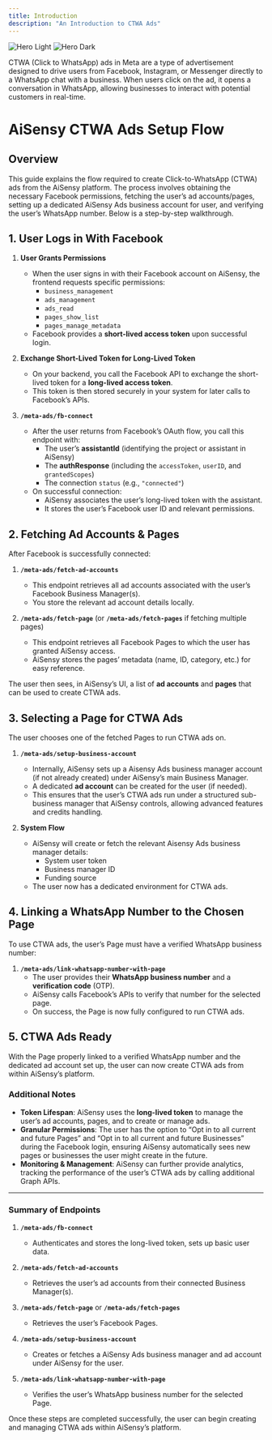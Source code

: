```yaml
---
title: Introduction
description: "An Introduction to CTWA Ads"
---
```


<img
  className="block dark:hidden"
  src="/images/hero-light.png"
  alt="Hero Light"
/>
<img
  className="hidden dark:block"
  src="/images/hero-dark.png"
  alt="Hero Dark"
/>

CTWA (Click to WhatsApp) ads in Meta are a type of advertisement designed to drive users from Facebook, Instagram, or Messenger directly to a WhatsApp chat with a business. When users click on the ad, it opens a conversation in WhatsApp, allowing businesses to interact with potential customers in real-time.

# AiSensy CTWA Ads Setup Flow

## Overview

This guide explains the flow required to create Click-to-WhatsApp (CTWA) ads from the AiSensy platform. The process involves obtaining the necessary Facebook permissions, fetching the user’s ad accounts/pages, setting up a dedicated AiSensy Ads business account for user, and verifying the user’s WhatsApp number. Below is a step-by-step walkthrough.

## 1. User Logs in With Facebook

1. **User Grants Permissions**

   - When the user signs in with their Facebook account on AiSensy, the frontend requests specific permissions:
     - `business_management`
     - `ads_management`
     - `ads_read`
     - `pages_show_list`
     - `pages_manage_metadata`
   - Facebook provides a **short-lived access token** upon successful login.

2. **Exchange Short-Lived Token for Long-Lived Token**

   - On your backend, you call the Facebook API to exchange the short-lived token for a **long-lived access token**.
   - This token is then stored securely in your system for later calls to Facebook’s APIs.

3. **`/meta-ads/fb-connect`**
   - After the user returns from Facebook’s OAuth flow, you call this endpoint with:
     - The user’s **assistantId** (identifying the project or assistant in AiSensy)
     - The **authResponse** (including the `accessToken`, `userID`, and `grantedScopes`)
     - The connection `status` (e.g., `"connected"`)
   - On successful connection:
     - AiSensy associates the user’s long-lived token with the assistant.
     - It stores the user’s Facebook user ID and relevant permissions.

## 2. Fetching Ad Accounts & Pages

After Facebook is successfully connected:

1. **`/meta-ads/fetch-ad-accounts`**

   - This endpoint retrieves all ad accounts associated with the user’s Facebook Business Manager(s).
   - You store the relevant ad account details locally.

2. **`/meta-ads/fetch-page`** (or **`/meta-ads/fetch-pages`** if fetching multiple pages)
   - This endpoint retrieves all Facebook Pages to which the user has granted AiSensy access.
   - AiSensy stores the pages’ metadata (name, ID, category, etc.) for easy reference.

The user then sees, in AiSensy’s UI, a list of **ad accounts** and **pages** that can be used to create CTWA ads.

## 3. Selecting a Page for CTWA Ads

The user chooses one of the fetched Pages to run CTWA ads on.

1. **`/meta-ads/setup-business-account`**

   - Internally, AiSensy sets up a Aisensy Ads business manager account (if not already created) under AiSensy’s main Business Manager.
   - A dedicated **ad account** can be created for the user (if needed).
   - This ensures that the user’s CTWA ads run under a structured sub-business manager that AiSensy controls, allowing advanced features and credits handling.

2. **System Flow**
   - AiSensy will create or fetch the relevant Aisensy Ads business manager details:
     - System user token
     - Business manager ID
     - Funding source
   - The user now has a dedicated environment for CTWA ads.

## 4. Linking a WhatsApp Number to the Chosen Page

To use CTWA ads, the user’s Page must have a verified WhatsApp business number:

1. **`/meta-ads/link-whatsapp-number-with-page`**
   - The user provides their **WhatsApp business number** and a **verification code** (OTP).
   - AiSensy calls Facebook’s APIs to verify that number for the selected page.
   - On success, the Page is now fully configured to run CTWA ads.

## 5. CTWA Ads Ready

With the Page properly linked to a verified WhatsApp number and the dedicated ad account set up, the user can now create CTWA ads from within AiSensy’s platform.

### Additional Notes

- **Token Lifespan**: AiSensy uses the **long-lived token** to manage the user’s ad accounts, pages, and to create or manage ads.
- **Granular Permissions**: The user has the option to “Opt in to all current and future Pages” and “Opt in to all current and future Businesses” during the Facebook login, ensuring AiSensy automatically sees new pages or businesses the user might create in the future.
- **Monitoring & Management**: AiSensy can further provide analytics, tracking the performance of the user’s CTWA ads by calling additional Graph APIs.

---

### Summary of Endpoints

1. **`/meta-ads/fb-connect`**

   - Authenticates and stores the long-lived token, sets up basic user data.

2. **`/meta-ads/fetch-ad-accounts`**

   - Retrieves the user’s ad accounts from their connected Business Manager(s).

3. **`/meta-ads/fetch-page`** or **`/meta-ads/fetch-pages`**

   - Retrieves the user’s Facebook Pages.

4. **`/meta-ads/setup-business-account`**

   - Creates or fetches a AiSensy Ads business manager and ad account under AiSensy for the user.

5. **`/meta-ads/link-whatsapp-number-with-page`**
   - Verifies the user’s WhatsApp business number for the selected Page.

Once these steps are completed successfully, the user can begin creating and managing CTWA ads within AiSensy’s platform.
